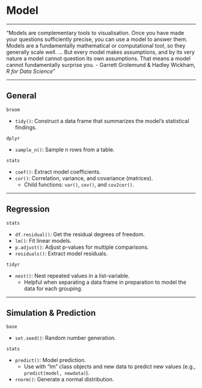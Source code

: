 # Model

***
"Models are complementary tools to visualisation. Once you have made your questions sufficiently precise, you can use a model to answer them. Models are a fundamentally mathematical or computational tool, so they generally scale well. ... But every model makes assumptions, and by its very nature a model cannot question its own assumptions. That means a model cannot fundamentally surprise you. 
- Garrett Grolemund & Hadley Wickham, *R for Data Science*"

***
## General

`broom`

* `tidy()`: Construct a data frame that summarizes the model's statistical findings.
    
`dplyr`

* `sample_n()`: Sample n rows from a table.
    
`stats`

* `coef()`: Extract model coefficients.
* `cor()`: Correlation, variance, and covariance (matrices).
    + Child functions: `var()`, `cov()`, and `cov2cor()`.

***
## Regression

`stats`

* `df.residual()`: Get the residual degrees of freedom.
* `lm()`: Fit linear models.
* `p.adjust()`: Adjust p-values for multiple comparisons.
* `residuals()`: Extract model residuals.

`tidyr`

* `nest()`: Nest repeated values in a list-variable.
    + Helpful when separating a data frame in preparation to model the data for each grouping.

***
## Simulation & Prediction

`base`

* `set.seed()`: Random number generation.

`stats`

* `predict()`: Model prediction.
    + Use with "lm" class objects and new data to predict new values (e.g., `predict(model, newdata)`).
* `rnorm()`: Generate a normal distribution.